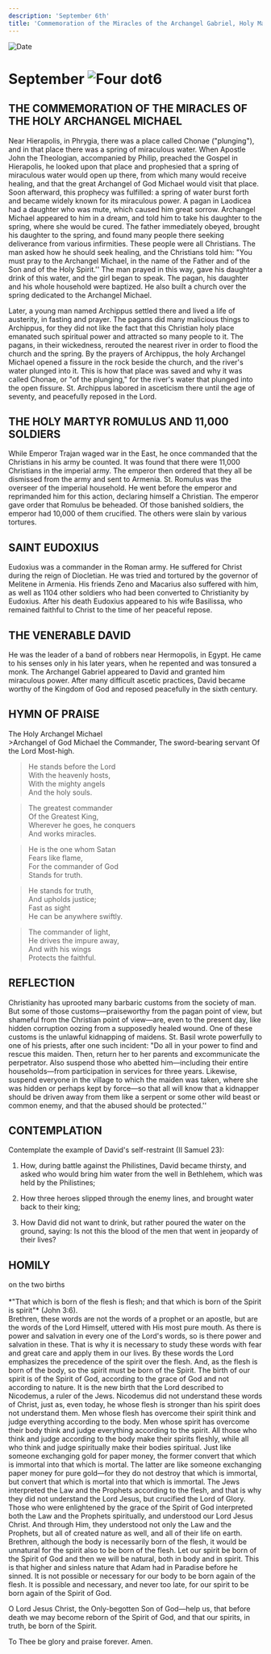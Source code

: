 ```yaml
---
description: 'September 6th'
title: 'Commemoration of the Miracles of the Archangel Gabriel, Holy Martyr Romulus and 11,000 Soldiers, St. Eudoxius, Venerable David'
---
```


<CustomPaginator />
<RunningHead />

<Image src="/title-imprint.png" height={68} width={50} alt="Date" className="title-imprint"/>

# <div id="date">September <Image className="four-dot" src="/four-dot.png" height={15} width={15} alt="Four dot" />6</div>

## THE COMMEMORATION OF THE MIRACLES OF THE HOLY ARCHANGEL MICHAEL

Near Hierapolis, in Phrygia, there was a place called Chonae ("plunging"), and in that place there was a spring of miraculous water. When Apostle John the Theologian, accompanied by Philip, preached the Gospel in Hierapolis, he looked upon that place and prophesied that a spring of miraculous water would open up there, from which many would receive healing, and that the great Archangel of God Michael would visit that place. Soon afterward, this prophecy was fulfilled: a spring of water burst forth and became widely known for its miraculous power. A pagan in Laodicea had a daughter who was mute, which caused him great sorrow. Archangel Michael appeared to him in a dream, and told him to take his daughter to the spring, where she would be cured. The father immediately obeyed, brought his daughter to the spring, and found many people there seeking deliverance from various infirmities. These people were all Christians. The man asked how he should seek healing, and the Christians told him: "You must pray to the Archangel Michael, in the name of the Father and of the Son and of the Holy Spirit.'' The man prayed in this way, gave his daughter a drink of this water, and the girl began to speak. The pagan, his daughter and his whole household were baptized. He also built a church over the spring dedicated to the Archangel Michael.

Later, a young man named Archippus settled there and lived a life of austerity, in fasting and prayer. The pagans did many malicious things to Archippus, for they did not like the fact that this Christian holy place emanated such spiritual power and attracted so many people to it. The pagans, in their wickedness, rerouted the nearest river in order to flood the church and the spring. By the prayers of Archippus, the holy Archangel Michael opened a fissure in the rock beside the church, and the river's water plunged into it. This is how that place was saved and why it was called Chonae, or "of the plunging," for the river's water that plunged into the open fissure. St. Archippus labored in asceticism there until the age of seventy, and peacefully reposed in the Lord.

## THE HOLY MARTYR ROMULUS AND 11,000 SOLDIERS

While Emperor Trajan waged war in the East, he once commanded that the Christians in his army be counted. It was found that there were 11,000 Christians in the imperial army. The emperor then ordered that they all be dismissed from the army and sent to Armenia. St. Romulus was the overseer of the imperial household. He went before the emperor and reprimanded him for this action, declaring himself a Christian. The emperor gave order that Romulus be beheaded. Of those banished soldiers, the emperor had 10,000 of them crucified. The others were slain by various tortures.

## SAINT EUDOXIUS

Eudoxius was a commander in the Roman army. He suffered for Christ during the reign of Diocletian. He was tried and tortured by the governor of Melitene in Armenia. His friends Zeno and Macarius also suffered with him, as well as 1104 other soldiers who had been converted to Christianity by Eudoxius. After his death Eudoxius appeared to his wife Basilissa, who remained faithful to Christ to the time of her peaceful repose.

## THE VENERABLE DAVID

He was the leader of a band of robbers near Hermopolis, in Egypt. He came to his senses only in his later years, when he repented and was tonsured a monk. The Archangel Gabriel appeared to David and granted him miraculous power. After many difficult ascetic practices, David became worthy of the Kingdom of God and reposed peacefully in the sixth century.


## HYMN OF PRAISE
<div style={{textAlign:'center', color:'crimson', fontWeight:'bold'}}>
The Holy Archangel Michael
</div>
>Archangel of God  
Michael the Commander,  
The sword-bearing servant  
Of the Lord Most-high.  

>He stands before the Lord  
With the heavenly hosts,  
With the mighty angels  
And the holy souls.  

>The greatest commander  
Of the Greatest King,  
Wherever he goes, he conquers  
And works miracles.  

>He is the one whom Satan  
Fears like flame,  
For the commander of God  
Stands for truth.  

>He stands for truth,  
And upholds justice;  
Fast as sight  
He can be anywhere swiftly.  

>The commander of light,  
He drives the impure away,  
And with his wings  
Protects the faithful.  

## REFLECTION
Christianity has uprooted many barbaric customs from the society of man. But some of those customs—praiseworthy from the pagan point of view, but shameful from the Christian point of view—are, even to the present day, like hidden corruption oozing from a supposedly healed wound. One of these customs is the unlawful kidnapping of maidens. St. Basil wrote powerfully to one of his priests, after one such incident: "Do all in your power to find and rescue this maiden. Then, return her to her parents and excommunicate the perpetrator. Also suspend those who abetted him—including their entire households—from participation in services for three years. Likewise, suspend everyone in the village to which the maiden was taken, where she was hidden or perhaps kept by force—so that all will know that a kidnapper should be driven away from them like a serpent or some other wild beast or common enemy, and that the abused should be protected.''


## CONTEMPLATION

Contemplate the example of David's self-restraint (II Samuel 23):

1. How, during battle against the Philistines, David became thirsty, and asked who would bring him water from the well in Bethlehem, which was held by the Philistines;

2. How three heroes slipped through the enemy lines, and brought water back to their king;

3. How David did not want to drink, but rather poured the water on the ground, saying: Is not this the blood of the men that went in jeopardy of their lives?

## HOMILY
<div style={{textAlign:'center', color:'crimson', fontWeight:'bold'}}>
on the two births
</div>
<br />
<div style={{textAlign:'right'}}>
*"That which is born of the flesh is flesh; and that which is born of the Spirit is spirit"* (John 3:6).
</div>
Brethren, these words are not the words of a prophet or an apostle, but are the words of the Lord Himself, uttered with His most pure mouth. As there is power and salvation in every one of the Lord's words, so is there power and salvation in these. That is why it is necessary to study these words with fear and great care and apply them in our lives. By these words the Lord emphasizes the precedence of the spirit over the flesh. And, as the flesh is born of the body, so the spirit must be born of the Spirit. The birth of our spirit is of the Spirit of God, according to the grace of God and not according to nature. It is the new birth that the Lord described to Nicodemus, a ruler of the Jews. Nicodemus did not understand these words of Christ, just as, even today, he whose flesh is stronger than his spirit does not understand them. Men whose flesh has overcome their spirit think and judge everything according to the body. Men whose spirit has overcome their body think and judge everything according to the spirit. All those who think and judge according to the body make their spirits fleshly, while all who think and judge spiritually make their bodies spiritual. Just like someone exchanging gold for paper money, the former convert that which is immortal into that which is mortal. The latter are like someone exchanging paper money for pure gold—for they do not destroy that which is immortal, but convert that which is mortal into that which is immortal. The Jews interpreted the Law and the Prophets according to the flesh, and that is why they did not understand the Lord Jesus, but crucified the Lord of Glory. Those who were enlightened by the grace of the Spirit of God interpreted both the Law and the Prophets spiritually, and understood our Lord Jesus Christ. And through Him, they understood not only the Law and the Prophets, but all of created nature as well, and all of their life on earth. Brethren, although the body is necessarily born of the flesh, it would be unnatural for the spirit also to be born of the flesh. Let our spirit be born of the Spirit of God and then we will be natural, both in body and in spirit. This is that higher and sinless nature that Adam had in Paradise before he sinned. It is not possible or necessary for our body to be born again of the flesh. It is possible and necessary, and never too late, for our spirit to be born again of the Spirit of God.

O Lord Jesus Christ, the Only-begotten Son of God—help us, that before death we may become reborn of the Spirit of God, and that our spirits, in truth, be born of the Spirit.

To Thee be glory and praise forever. Amen.